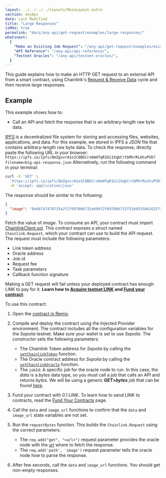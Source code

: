 ```yaml
---
layout: ../../../../layouts/MainLayout.astro
section: anyApi
date: Last Modified
title: "Large Responses"
isMdx: true
permalink: "docs/any-api/get-request/examples/large-responses/"
whatsnext:
  {
    "Make an Existing Job Request": "/any-api/get-request/examples/existing-job-request/",
    "API Reference": "/any-api/api-reference/",
    "Testnet Oracles": "/any-api/testnet-oracles/",
  }
---
```



This guide explains how to make an HTTP GET request to an external API from a smart contract, using Chainlink's [Request & Receive Data](/any-api/introduction) cycle and then receive large responses.

<AnyApiCallout callout="prerequisites" />

## Example

This example shows how to:

- Call an API and fetch the response that is an arbitrary-length raw byte data.

[IPFS](https://docs.ipfs.io/) is a decentralized file system for storing and accessing files, websites, applications, and data. For this example, we stored in IPFS a _JSON_ file that contains arbitrary-length raw byte data. To check the response, directly paste the following URL in your browser: `https://ipfs.io/ipfs/QmZgsvrA1o1C8BGCrx6mHTqR1Ui1XqbCrtbMVrRLHtuPVD?filename=big-api-response.json` Alternatively, run the following command in your terminal:

```bash
curl -X 'GET' \
  'https://ipfs.io/ipfs/QmZgsvrA1o1C8BGCrx6mHTqR1Ui1XqbCrtbMVrRLHtuPVD?filename=big-api-response.json' \
  -H 'accept: application/json'
```

The response should be similar to the following:

```json
{
  "image": "0x68747470733a2f2f697066732e696f2f697066732f516d5358416257356b716e3259777435444c336857354d736a654b4a4839724c654c6b51733362527579547871313f66696c656e616d653d73756e2d636861696e6c696e6b2e676966"
}
```

Fetch the value of _image_. To consume an API, your contract must import [ChainlinkClient.sol](https://github.com/smartcontractkit/chainlink/blob/master/contracts/src/v0.8/ChainlinkClient.sol). This contract exposes a struct named `Chainlink.Request`, which your contract can use to build the API request. The request must include the following parameters:

- Link token address
- Oracle address
- Job id
- Request fee
- Task parameters
- Callback function signature

<Aside type="caution" title="Note on Funding Contracts">

Making a GET request will fail unless your deployed contract has enough LINK to pay for it. **Learn how to [Acquire testnet LINK](/resources/acquire-link) and [Fund your contract](/resources/fund-your-contract)**.

</Aside>

<CodeSample src="samples/APIRequests/GenericBigWord.sol" />

To use this contract:

1. Open the [contract in Remix](https://remix.ethereum.org/#url=https://docs.chain.link/samples/APIRequests/GenericBigWord.sol).

1. Compile and deploy the contract using the Injected Provider environment. The contract includes all the configuration variables for the _Sepolia_ testnet. Make sure your wallet is set to use _Sepolia_. The _constructor_ sets the following parameters:

   - The Chainlink Token address for _Sepolia_ by calling the [`setChainlinkToken`](/any-api/api-reference/#setchainlinktoken) function.
   - The Oracle contract address for _Sepolia_ by calling the [`setChainlinkOracle`](/any-api/api-reference/#setchainlinkoracle) function.
   - The `jobId`: A specific job for the oracle node to run. In this case, the _data_ is a _bytes_ data type, so you must call a job that calls an API and returns _bytes_. We will be using a generic **_GET>bytes_** job that can be found [here](/any-api/testnet-oracles/#jobs).

1. Fund your contract with 0.1 LINK. To learn how to send LINK to contracts, read the [Fund Your Contracts](/resources/fund-your-contract) page.

1. Call the `data` and `image_url` functions to confirm that the `data` and `image_url` state variables are not set.

1. Run the `requestBytes` function. This builds the `Chainlink.Request` using the correct parameters:

   - The `req.add("get", "<url>")` request parameter provides the oracle node with the [url](https://ipfs.io/ipfs/QmZgsvrA1o1C8BGCrx6mHTqR1Ui1XqbCrtbMVrRLHtuPVD?filename=big-api-response.json) where to fetch the response.
   - The `req.add('path', 'image')` request parameter tells the oracle node how to parse the response.

1. After few seconds, call the `data` and `image_url` functions. You should get non-empty responses.

<AnyApiCallout callout="common" />
